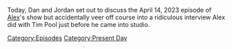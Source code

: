 {{DEFAULTSORT:
    #_EPISODE_0797:Belly-Floppin' Into The Pool
}}{{Episode
    | title           = Belly-Floppin' Into The Pool
    | caption         = Listen to this episode on [https://knowledgefight.libsyn.com/797-belly-floppin-into-the-pool Libsyn] [https://open.spotify.com/episode/1GvPiqkwNOrdzmLYELhCVn Spotify], Read the [[Transcript/797: Belly-Floppin' Into The Pool|Unofficial Transcript]]
    | episodeNumber   = 797
    | length          = 02:30:06
    | airDate         = April 17, 2023
    | episodeType     = [[:Category:Present Day|Present Day]]
    | appearance      = [[Luke Rudkowski]], [[Max Keiser]], [[Klaus Schwab]], [[Vladimir Putin]], [[Matt Walsh]], [[Chris Carter]]
    | previousEpisode = [[796: February 4, 2004]]
    | nextEpisode     = [[798: April 19, 2023]]
}}

{{Stub}}

Today, Dan and Jordan set out to discuss the April 14, 2023 episode of [[Alex Jones|Alex]]'s show but accidentally veer off course into a ridiculous interview Alex did with Tim Pool just before he came into studio.

[[Category:Episodes]]
[[Category:Present Day]]
